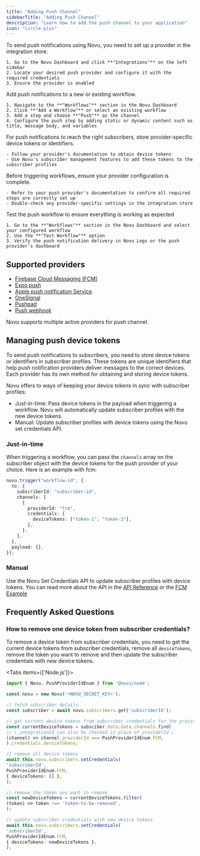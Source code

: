 ```yaml
---
title: "Adding Push Channel"
sidebarTitle: "Adding Push Channel"
description: "Learn how to add the push channel to your application"
icon: "circle-plus"
---
```



<Steps>
  <Step title="Add a push channel provider">
    To send push notifications using Novu, you need to set up a provider in the integration store.

    1. Go to the Novu Dashboard and click **"Integrations"** on the left sidebar
    2. Locate your desired push provider and configure it with the required credentials
    3. Ensure the provider is enabled

  </Step>

  <Step title="Set up push channel in a workflow">
    Add push notifications to a new or existing workflow.

    1. Navigate to the **"Workflows"** section in the Novu Dashboard
    2. Click **"Add a Workflow"** or select an existing workflow
    3. Add a step and choose **"Push"** as the channel
    4. Configure the push step by adding static or dynamic content such as title, message body, and variables

  </Step>

  <Step title="Store device tokens in subscriber profiles">
    For push notifications to reach the right subscribers, store provider-specific device tokens or identifiers.

    - Follow your provider's documentation to obtain device tokens
    - Use Novu's subscriber management features to add these tokens to the subscriber profiles

  </Step>

  <Step title="Verify provider configuration">
    Before triggering workflows, ensure your provider configuration is complete.

    - Refer to your push provider's documentation to confirm all required steps are correctly set up
    - Double-check any provider-specific settings in the integration store

  </Step>

  <Step title="Trigger and test push workflow">
    Test the push workflow to ensure everything is working as expected

    1. Go to the **"Workflows"** section in the Novu Dashboard and select your configured workflow
    2. Use the **"Test Workflow"** option
    3. Verify the push notification delivery in Novu Logs or the push provider's dashboard

  </Step>
</Steps>


## Supported providers

- [Firebase Cloud Messaging (FCM)](/docs/integrations/providers/push/fcm)
- [Expo push](/docs/integrations/providers/push/expo-push)
- [Apple push notification Service](/docs/integrations/providers/push/apns)
- [OneSignal](/docs/integrations/providers/push/onesignal)
- [Pushpad](/docs/integrations/providers/push/pushpad)
- [Push webhook](/docs/integrations/providers/push/push-webhook)

<Callout>Novu supports multiple active providers for push channel.</Callout>


## Managing push device tokens

To send push notifications to subscribers, you need to store device tokens or identifiers in subscriber profiles. These tokens are unique identifiers that help push notification providers deliver messages to the correct devices. Each provider has its own method for obtaining and storing device tokens.

Novu offers to ways of keeping your device tokens in sync with subscriber profiles:

- Just-in-time: Pass device tokens in the payload when triggering a workflow. Novu will automatically update subscriber profiles with the new device tokens.
- Manual: Update subscriber profiles with device tokens using the Novu set credentials API.

### Just-in-time

When triggering a workflow, you can pass the `channels` array on the subscriber object with the device tokens for the push provider of your choice. Here is an example with fcm:

```typescript
novu.trigger("workflow-id", {
  to: {
    subscriberId: "subscriber-id",
    channels: [
      {
        providerId: "fcm",
        credentials: {
          deviceTokens: ["token-1", "token-2"],
        },
      },
    ],
  },
  payload: {},
});
```

### Manual

Use the Novu Set Credentials API to update subscriber profiles with device tokens. You can read more about the API in the [API Reference](/docs/api-reference/subscribers/update-subscriber-credentials) or the [FCM Example](/docs/integrations/providers/push/fcm#setting-device-token)

## Frequently Asked Questions

### How to remove one device token from subscriber credentials?

To remove a device token from subscriber credentials, you need to get the current device tokens from subscriber credentials, remove all `deviceTokens`, remove the token you want to remove and then update the subscriber credentials with new device tokens.

<Tabs items={['Node.js']}>
<Tab value="Node.js">
```ts
import { Novu, PushProviderIdEnum } from '@novu/node';

const novu = new Novu('<NOVU_SECRET_KEY>');

// fetch subscriber details
const subscriber = await novu.subscribers.get('subscriberId');

// get current device tokens from subscriber credentials for the provider
const currentDeviceTokens = subsciber.data.data.channels.find(
// \_integrationId can also be checked in place of providerId ;
(channel) => channel.providerId === PushProviderIdEnum.FCM,
).credentials.deviceTokens;

// remove all device tokens
await this.novu.subscribers.setCredentials(
'subscriberId',
PushProviderIdEnum.FCM,
{ deviceTokens: [] },
);

// remove the token you want to remove
const newDeviceTokens = currentDeviceTokens.filter(
(token) => token !== 'token-to-be-removed',
);

// update subscriber credentials with new device tokens
await this.novu.subscribers.setCredentials(
'subscriberId',
PushProviderIdEnum.FCM,
{ deviceTokens: newDeviceTokens },
);
```
</Tab>
</Tabs>

